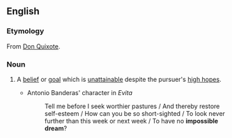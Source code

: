 ==English==

===Etymology===
From [[s:Don Quixote|Don Quixote]].

===Noun===
{{en-noun|-}}

# {{lb|en|figuratively}} A [[belief]] or [[goal]] which is [[unattainable]] despite the pursuer's [[high hopes]].
#* Antonio Banderas' character in ''Evita''
#*: Tell me before I seek worthier pastures / And thereby restore self-esteem / How can you be so short-sighted / To look never further than this week or next week / To have no '''impossible dream'''?